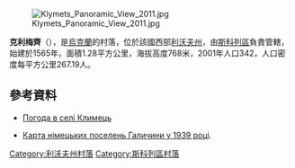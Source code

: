 [[Image:Klymets_Panoramic_View_2011.jpg|right]]

{{coord|48|50|19|N|23|10|41|E|scale:100000|display=title}}

'''克利梅齊'''（{{lang-uk|Климець}}），是[[烏克蘭|烏克蘭]]的村落，位於該國西部[[利沃夫州|利沃夫州]]，由[[斯科列區|斯科列區]]負責管轄，始建於1565年，面積1.28平方公里，海拔高度768米，2001年人口342，人口密度每平方公里267.19人。

==參考資料==
* [http://weather.in.ua/ua/l'vovskaja/10679 Погода в селі Климець]{{Wayback|url=http://weather.in.ua/ua/l'vovskaja/10679 |date=20141027043500 }}
* {{ref-de}} [http://www.semanchuk.com/gen/maps/UnterschutzGalizienDeutscheMap.png Карта німецьких поселень Галичини у 1939 році]{{Wayback|url=http://www.semanchuk.com/gen/maps/UnterschutzGalizienDeutscheMap.png |date=20160325200041 }}.

{{DEFAULTSORT:Климець}}
[[Category:利沃夫州村落|Category:利沃夫州村落]]
[[Category:斯科列區村落|Category:斯科列區村落]]


{{Lviv-geo-stub}}